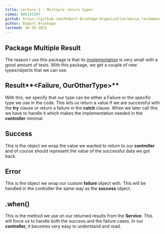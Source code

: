 ```yaml
---
title: Lecture 2 - Multiple return types
vimeo: 805141207
github: https://github.com/Robert-Brunhage-Organization/movie_recommendation_app_course/commits/main
author: Robert Brunhage
lastmod: 10-30-2022
---
```


## Package Multiple Result

The reason I use this package is that its [implementation](https://github.com/higorlapa/result) is very small with a good amount of tests. With this package, we get a couple of new types/objects that we can use.

  

## Result**<Failure, OurOtherType>**

With this, we specify that our type can be either a Failure or the specific type we use in the code. This lets us return a value if we are successful with the **try** clause or return a failure in the **catch** clause. When we later call this we have to handle it which makes the implementation needed in the **controller** minimal.

  

## Success

This is the object we wrap the value we wanted to return to our **controller** and of course should represent the value of the successful data we got back.

  

## Error

This is the object we wrap our custom **failure** object with. This will be handled in the controller the same way as the **success** object.

  

## .when()

This is the method we use on our returned results from the **Service**. This will force us to handle both the success and the failure cases. In our **controller,** it becomes very easy to understand and read.

